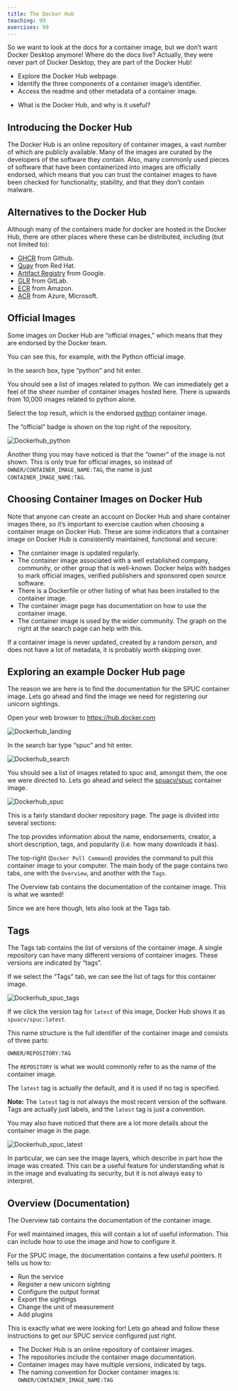 ```yaml
---
title: The Docker Hub
teaching: 99
exercises: 99
---
```


So we want to look at the docs for a container image, but we don't want Docker Desktop anymore!
Where do the docs live?
Actually, they were never part of Docker Desktop, they are part of the Docker Hub!

::::::::::::::::::::::::::::::::::::::: objectives
- Explore the Docker Hub webpage.
- Identify the three components of a container image's identifier.
- Access the readme and other metadata of a container image.
::::::::::::::::::::::::::::::::::::::::::::::::::

:::::::::::::::::::::::::::::::::::::::: questions
- What is the Docker Hub, and why is it useful?
::::::::::::::::::::::::::::::::::::::::::::::::::


## Introducing the Docker Hub

The Docker Hub is an online repository of container images, a vast number of which are publicly available.
Many of the images are curated by the developers of the software they contain.
Also, many commonly used pieces of software that have been containerized into images are officially endorsed,
which means that you can trust the container images to have been checked for functionality,
stability, and that they don't contain malware.

:::::::::::::::::::::::::::::::::::::::::  spoiler

## Alternatives to the Docker Hub

Although many of the containers made for docker are hosted in the Docker Hub, there are other places where these can be distributed, including (but not limited to):

- [GHCR](https://github.com/features/packages) from Github.
- [Quay](https://quay.io/) from Red Hat.
- [Artifact Registry](https://cloud.google.com/artifact-registry) from Google.
- [GLR](https://docs.gitlab.com/ee/user/packages/container_registry/) from GitLab.
- [ECR](https://aws.amazon.com/ecr/) from Amazon.
- [ACR](https://azure.microsoft.com/en-us/products/container-registry) from Azure, Microsoft.

::::::::::::::::::::::::::::::::::::::::::::::::::
:::::::::::::::::::::::::::::::::::::::::  spoiler

## Official Images

Some images on Docker Hub are "official images," which means that they are endorsed by the Docker team.

You can see this, for example, with the Python official image.

In the search box, type "python" and hit enter.

You should see a list of images related to python.
We can immediately get a feel of the sheer number of container images hosted here.
There is upwards from 10,000 images related to python alone.

Select the top result, which is the endorsed [python](https://hub.docker.com/_/python) container image.

The "official" badge is shown on the top right of the repository.

![](fig/docker-hub/06_python_h.png){alt='Dockerhub\_python'}

Another thing you may have noticed is that the "owner" of the image is not shown.
This is only true for official images, so instead of `OWNER/CONTAINER_IMAGE_NAME:TAG`,
the name is just `CONTAINER_IMAGE_NAME:TAG`.

::::::::::::::::::::::::::::::::::::::::::::::::::

:::::::::::::::::::::::::::::::::::::::::  spoiler

## Choosing Container Images on Docker Hub

Note that anyone can create an account on Docker Hub and share container images there,
so it's important to exercise caution when choosing a container image on Docker Hub. These
are some indicators that a container image on Docker Hub is consistently maintained,
functional and secure:

- The container image is updated regularly.
- The container image associated with a well established company, community, or other group that is well-known.
  Docker helps with badges to mark official images, verified publishers and sponsored open source software.
- There is a Dockerfile or other listing of what has been installed to the container image.
- The container image page has documentation on how to use the container image.
- The container image is used by the wider community.
  The graph on the right at the search page can help with this.

If a container image is never updated, created by a random person, and does not have a lot
of metadata, it is probably worth skipping over.

::::::::::::::::::::::::::::::::::::::::::::::::::

## Exploring an example Docker Hub page

The reason we are here is to find the documentation for the SPUC container image.
Lets go ahead and find the image we need for registering our unicorn sightings.

Open your web browser to [https://hub.docker.com](https://hub.docker.com)

![](fig/docker-hub/01_dockerhub_landing.png){alt='Dockerhub\_landing'}

In the search bar type "spuc" and hit enter.

![](fig/docker-hub/02_search_spuc_h.png){alt='Dockerhub\_search'}

You should see a list of images related to spuc and, amongst them, the one we were directed to.
Lets go ahead and select the [spuacv/spuc](https://hub.docker.com/r/spuacv/spuc) container image.

![](fig/docker-hub/03_spuc.png){alt='Dockerhub\_spuc'}

This is a fairly standard docker repository page.
The page is divided into several sections:

The top provides information about the name, endorsements, creator, a short description, tags,
and popularity (i.e. how many downloads it has).

The top-right (`Docker Pull Command`) provides the command to pull this container image to your computer.
The main body of the page contains two tabs, one with the `Overview`, and another with the `Tags`.

The Overview tab contains the documentation of the container image.
This is what we wanted!

Since we are here though, lets also look at the Tags tab.

## Tags

The Tags tab contains the list of versions of the container image. 
A single repository can have many different versions of container images.
These versions are indicated by "tags".

If we select the "Tags" tab, we can see the list of tags for this container image.

![](fig/docker-hub/04_spuc_tags.png){alt='Dockerhub\_spuc\_tags'}

If we click the version tag for `latest` of this image, Docker Hub shows it as `spuacv/spuc:latest`.

This name structure is the full identifier of the container image and consists of three parts:

```
OWNER/REPOSITORY:TAG
```
The `REPOSITORY` is what we would commonly refer to as the name of the container image.

The `latest` tag is actually the default, and it is used if no tag is specified.

**Note:** The `latest` tag is not always the most recent version of the software.
Tags are actually just labels, and the `latest` tag is just a convention.

You may also have noticed that there are a lot more details about the container image in the page.

![](fig/docker-hub/05_spuc_latest.png){alt='Dockerhub\_spuc_latest'}

In particular, we can see the image layers, which describe in part how the image was created.
This can be a useful feature for understanding what is in the image and evaluating its security, but it is not always easy to interpret.

## Overview (Documentation)

The Overview tab contains the documentation of the container image.

For well maintained images, this will contain a lot of useful information.
This can include how to use the image and how to configure it.

For the SPUC image, the documentation contains a few useful pointers.
It tells us how to:

* Run the service
* Register a new unicorn sighting
* Configure the output format
* Export the sightings
* Change the unit of measurement
* Add plugins

This is exactly what we were looking for!
Lets go ahead and follow these instructions to get our SPUC service configured just right.

:::::::::::::::::::::::::::::::::::::::: keypoints
- The Docker Hub is an online repository of container images.
- The repositories include the container image documentation.
- Container images may have multiple versions, indicated by tags.
- The naming convention for Docker container images is: `OWNER/CONTAINER_IMAGE_NAME:TAG`
::::::::::::::::::::::::::::::::::::::::::::::::::
